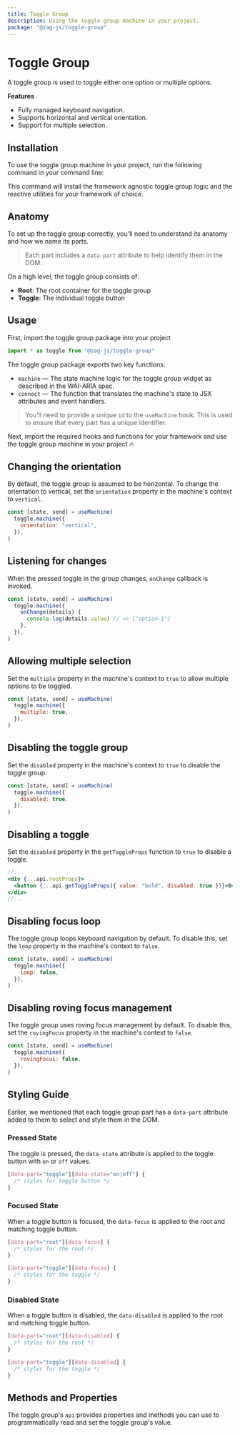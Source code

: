 ```yaml
---
title: Toggle Group
description: Using the toggle-group machine in your project.
package: "@zag-js/toggle-group"
---
```


# Toggle Group

A toggle group is used to toggle either one option or multiple options.

<Resources pkg="@zag-js/toggle-group" />

<Showcase id="ToggleGroup" />

**Features**

- Fully managed keyboard navigation.
- Supports horizontal and vertical orientation.
- Support for multiple selection.

## Installation

To use the toggle group machine in your project, run the following command in
your command line:

<CodeSnippet id="toggle-group/installation.mdx" />

This command will install the framework agnostic toggle group logic and the
reactive utilities for your framework of choice.

## Anatomy

To set up the toggle group correctly, you'll need to understand its anatomy and
how we name its parts.

> Each part includes a `data-part` attribute to help identify them in the DOM.

<Anatomy id="toggle-group" />

On a high level, the toggle group consists of:

- **Root**: The root container for the toggle group
- **Toggle**: The individual toggle button

## Usage

First, import the toggle group package into your project

```jsx
import * as toggle from "@zag-js/toggle-group"
```

The toggle group package exports two key functions:

- `machine` — The state machine logic for the toggle group widget as described
  in the WAI-ARIA spec.
- `connect` — The function that translates the machine's state to JSX attributes
  and event handlers.

> You'll need to provide a unique `id` to the `useMachine` hook. This is used to
> ensure that every part has a unique identifier.

Next, import the required hooks and functions for your framework and use the
toggle group machine in your project 🔥

<CodeSnippet id="toggle-group/usage.mdx" />

## Changing the orientation

By default, the toggle group is assumed to be horizontal. To change the
orientation to vertical, set the `orientation` property in the machine's context
to `vertical`.

```jsx {3}
const [state, send] = useMachine(
  toggle.machine({
    orientation: "vertical",
  }),
)
```

## Listening for changes

When the pressed toggle in the group changes, `onChange` callback is invoked.

```jsx {3-5}
const [state, send] = useMachine(
  toggle.machine({
    onChange(details) {
      console.log(details.value) // => ["option-1"]
    },
  }),
)
```

## Allowing multiple selection

Set the `multiple` property in the machine's context to `true` to allow multiple
options to be toggled.

```jsx {3}
const [state, send] = useMachine(
  toggle.machine({
    multiple: true,
  }),
)
```

## Disabling the toggle group

Set the `disabled` property in the machine's context to `true` to disable the
toggle group.

```jsx {3}
const [state, send] = useMachine(
  toggle.machine({
    disabled: true,
  }),
)
```

## Disabling a toggle

Set the `disabled` property in the `getToggleProps` function to `true` to
disable a toggle.

```jsx
//...
<div {...api.rootProps}>
  <button {...api.getToggleProps({ value: "bold", disabled: true })}>B</button>
</div>
//...
```

## Disabling focus loop

The toggle group loops keyboard navigation by default. To disable this, set the
`loop` property in the machine's context to `false`.

```jsx {3}
const [state, send] = useMachine(
  toggle.machine({
    loop: false,
  }),
)
```

## Disabling roving focus management

The toggle group uses roving focus management by default. To disable this, set
the `rovingFocus` property in the machine's context to `false`.

```jsx {3}
const [state, send] = useMachine(
  toggle.machine({
    rovingFocus: false,
  }),
)
```

## Styling Guide

Earlier, we mentioned that each toggle group part has a `data-part` attribute
added to them to select and style them in the DOM.

### Pressed State

The toggle is pressed, the `data-state` attribute is applied to the toggle
button with `on` or `off` values.

```css
[data-part="toggle"][data-state="on|off"] {
  /* styles for toggle button */
}
```

### Focused State

When a toggle button is focused, the `data-focus` is applied to the root and
matching toggle button.

```css
[data-part="root"][data-focus] {
  /* styles for the root */
}

[data-part="toggle"][data-focus] {
  /* styles for the toggle */
}
```

### Disabled State

When a toggle button is disabled, the `data-disabled` is applied to the root and
matching toggle button.

```css
[data-part="root"][data-disabled] {
  /* styles for the root */
}

[data-part="toggle"][data-disabled] {
  /* styles for the toggle */
}
```

## Methods and Properties

The toggle group's `api` provides properties and methods you can use to
programmatically read and set the toggle group's value.

<ApiTable name="toggle-group" />
